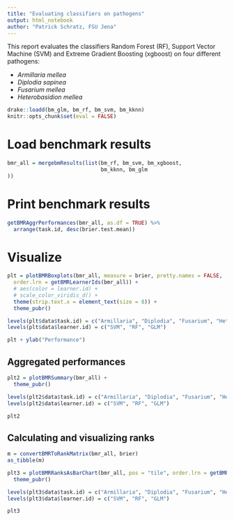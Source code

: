 ```yaml
---
title: "Evaluating classifiers on pathogens"
output: html_notebook
author: "Patrick Schratz, FSU Jena"
---
```


This report evaluates the classifiers Random Forest (RF), Support Vector Machine (SVM) and Extreme Gradient Boosting (xgboost) on four different pathogens:

- _Armillaria mellea_
- _Diplodia sapinea_
- _Fusarium mellea_
- _Heterobasidion mellea_

```r
drake::loadd(bm_glm, bm_rf, bm_svm, bm_kknn)
knitr::opts_chunk$set(eval = FALSE)
```

# Load benchmark results

```r
bmr_all = mergebmResults(list(bm_rf, bm_svm, bm_xgboost,
                              bm_kknn, bm_glm
))
```

# Print benchmark results

```r
getBMRAggrPerformances(bmr_all, as.df = TRUE) %>%
  arrange(task.id, desc(brier.test.mean))
```

# Visualize

```r
plt = plotBMRBoxplots(bmr_all, measure = brier, pretty.names = FALSE, 
  order.lrn = getBMRLearnerIds(bmr_all)) +
  # aes(color = learner.id) +
  # scale_color_viridis_d() +
  theme(strip.text.x = element_text(size = 8)) + 
  theme_pubr()

levels(plt$data$task.id) = c("Armillaria", "Diplodia", "Fusarium", "Heterobasidion")
levels(plt$data$learner.id) = c("SVM", "RF", "GLM")

plt + ylab("Performance")
```

## Aggregated performances

```r
plt2 = plotBMRSummary(bmr_all) + 
  theme_pubr()

levels(plt2$data$task.id) = c("Armillaria", "Diplodia", "Fusarium", "Heterobasidion")
levels(plt2$data$learner.id) = c("SVM", "RF", "GLM")

plt2
```

## Calculating and visualizing ranks

```r
m = convertBMRToRankMatrix(bmr_all, brier)
as_tibble(m)
```

```r
plt3 = plotBMRRanksAsBarChart(bmr_all, pos = "tile", order.lrn = getBMRLearnerIds(bmr_all)) +
  theme_pubr()

levels(plt3$data$task.id) = c("Armillaria", "Diplodia", "Fusarium", "Heterobasidion")
levels(plt3$data$learner.id) = c("SVM", "RF", "GLM")

plt3
```

